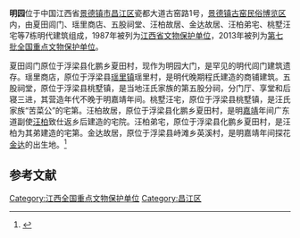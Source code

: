 {{coord|29|17|24|N|117|10|41|E|display=title|scale:10000}}
{{文物保护单位
| 级别 = 全国
| 名称 = 明园
| 图片 = Jingdezhen Ming Yuan 2014.06.14 15-56-12.jpg
| 编号 = 7-1110
| 分类 = 古建筑
| 时代 = 明
| 所在 = [[江西省|江西省]][[景德镇市|景德镇市]]
| 登录 = 2013年3月
}}
'''明园'''位于中国江西省[[景德镇市|景德镇市]][[昌江区|昌江区]]瓷都大道古窑路1号，[[景德镇古窑民俗博览区|景德镇古窑民俗博览区]]内，由夏田闾门、瑶里商店、五股祠堂、汪柏故居、金达故居、汪柏弟宅、桃墅汪宅等7栋明代建筑组成，1987年被列为[[江西省文物保护单位|江西省文物保护单位]]，2013年被列为[[第七批全国重点文物保护单位|第七批全国重点文物保护单位]]。

夏田闾门原位于浮梁县化鹏乡夏田村，现作为明园大门，是罕见的明代闾门建筑遗存。瑶里商店，原位于浮梁县[[瑶里镇|瑶里镇]]瑶里村，是明代晚期程氏建造的商铺建筑。五股祠堂，原位于浮梁县桃墅镇，是当地汪氏家族的第五股分祠，分门厅、享堂和后寝三进，其营造年代不晚于明嘉靖年间。桃墅汪宅，原位于浮梁县桃墅镇，是汪氏家族“苦菜公”的宅第。汪柏故居，原位于浮梁县化鹏乡夏田村，是明[[嘉靖|嘉靖]]年间广东道副使[[汪柏|汪柏]]致仕返乡后建造的宅院。汪柏弟宅，原位于浮梁县化鹏乡夏田村，是汪柏为其弟建造的宅第。金达故居，原位于浮梁县峙滩乡英溪村，是明嘉靖年间探花[[金達_(嘉靖進士)|金达]]的出生地。<ref>{{Cite web |url=http://www.ce.cn/culture/gd/201307/20/t20130720_24590712.shtml |title=景德镇陶瓷民俗博物馆:看的不只是历史 |accessdate=2014-06-21 |archive-date=2016-03-04 |archive-url=https://web.archive.org/web/20160304200927/http://www.ce.cn/culture/gd/201307/20/t20130720_24590712.shtml |dead-url=no }}</ref>

{{Gallery
|width = 300
|height = 
|lines = 1
|File:Jingdezhen Ming Yuan 2014.06.14 15-46-13.jpg|夏田闾门，原位于浮梁县化鹏乡夏田村
|File:Jingdezhen Ming Yuan 2014.06.14 15-53-46.jpg|瑶里商店，原位于浮梁县瑶里村
|File:Jingdezhen Ming Yuan 2014.06.14 15-47-29.jpg|五股祠堂，原位于浮梁县桃墅镇
|File:Jingdezhen Ming Yuan 2014.06.14 15-47-59.jpg|汪柏弟宅，原位于浮梁县化鹏乡夏田村
|File:Jingdezhen Ming Yuan 2014.06.14 15-49-10.jpg|桃墅汪宅，原位于浮梁县桃墅镇
|File:Jingdezhen Ming Yuan 2014.06.14 15-50-34.jpg|桃墅汪宅天井
|File:Jingdezhen Ming Yuan 2014.06.14 15-51-20.jpg|汪柏故居，原位于浮梁县化鹏乡夏田村
|File:Jingdezhen Ming Yuan 2014.06.14 15-51-43.jpg|金达故居，原位于浮梁县峙滩乡英溪村
}}

==参考文献==
{{commonscat|Ming Yuan}}
{{reflist}}

{{江西全国重点文物保护单位}}

{{DEFAULTSORT:Ming}}
[[Category:江西全国重点文物保护单位|Category:江西全国重点文物保护单位]]
[[Category:昌江区|Category:昌江区]]